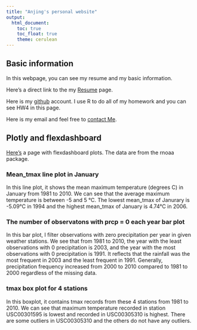 ```yaml
---
title: "Anjing's personal website"
output: 
  html_document:
    toc: true
    toc_float: true
    theme: cerulean
---
```

## Basic information

In this webpage, you can see my resume and my basic information.


Here's a direct link to the my [Resume](Resume.html) page.


Here is my [github](https://github.com/al4225/al4225hw4.github.io) account. I use R to do all of my homework and you can see HW4 in this page. 


Here is my email and feel free to [contact Me](mailto:al4225@cumc.columbia.edu).

## Plotly and flexdashboard

[Here's](flexdashboard.html) a page with flexdashboard plots.
The data are from the rnoaa package. 

### Mean_tmax line plot in January
In this line plot, it shows the mean maximum temperature (degrees C) in January from 1981 to 2010. We can see that the average maximum temperature is between -5 and 5 °C. The lowest mean_tmax of Janurary is -5.09°C in 1994 and the highest mean_tmax of January is 4.74°C in 2006.

### The number of observatons with prcp = 0 each year bar plot
In this bar plot, I filter observations with zero precipitation per year in given weather stations. We see that from 1981 to 2010, the year with the least observations with 0 precipitation is 2003, and the year with the most observations with 0 precipitation is 1991. It reflects that the rainfall was the most frequent in 2003 and the least frequent in 1991. Generally, precipitation frequency increased from 2000 to 2010 compared to 1981 to 2000 regardless of the missing data.

### tmax box plot for 4 stations
In this boxplot, it contains tmax records from these 4 stations from 1981 to 2010. We can see that maximum temperature recorded in station USC00301595 is lowest and recorded in USC00305310 is highest. There are some outliers in USC00305310 and the others do not have any outliers.